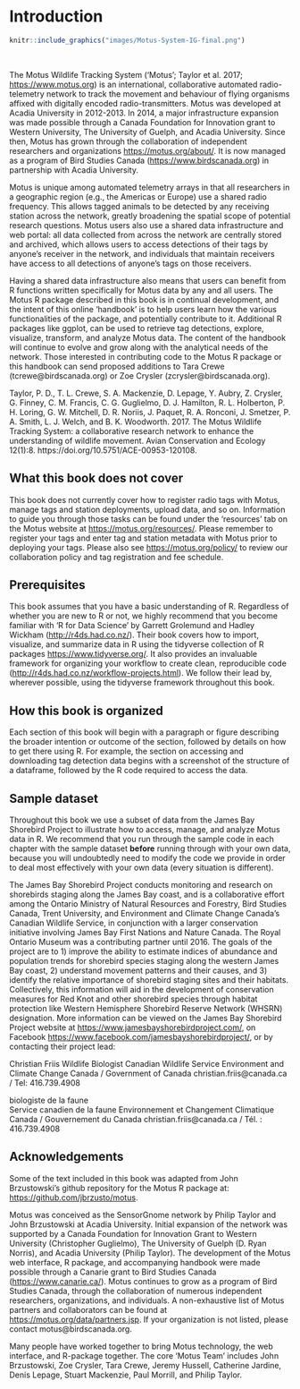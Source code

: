 # Introduction {#introduction}

```r
knitr::include_graphics("images/Motus-System-IG-final.png")
```

 <br>

The Motus Wildlife Tracking System ('Motus'; Taylor et al. 2017; <https://www.motus.org>) is an international, collaborative automated radio-telemetry network to track the movement and behaviour of flying organisms affixed with digitally encoded radio-transmitters. Motus was developed at Acadia University in 2012-2013. In 2014, a major infrastructure expansion was made possible through a Canada Foundation for Innovation grant to Western University, The University of Guelph, and Acadia University. Since then, Motus has grown through the collaboration of independent researchers and organizations <https://motus.org/about/>. It is now managed as a program of Bird Studies Canada (<https://www.birdscanada.org>) in partnership with Acadia University. 

Motus is unique among automated telemetry arrays in that all researchers in a geographic region (e.g., the Americas or Europe) use a shared radio frequency. This allows tagged animals to be detected by any receiving station across the network, greatly broadening the spatial scope of potential research questions.  Motus users also use a shared data infrastructure and web portal: all data collected from across the network are centrally stored and archived, which allows users to access detections of their tags by anyone's receiver in the network, and individuals that maintain receivers have access to all detections of anyone's tags on those receivers.

Having a shared data infrastructure also means that users can benefit from R functions written specifically for Motus data by any and all users. The Motus R package described in this book is in continual development, and the intent of this online 'handbook' is to help users learn how the various functionalities of the package, and potentially contribute to it. Additional R packages like ggplot, can be used to retrieve tag detections, explore, visualize, transform, and analyze Motus data. The content of the handbook will continue to evolve and grow along with the analytical needs of the network. Those interested in contributing code to the Motus R package or this handbook can send proposed additions to Tara Crewe (tcrewe@birdscanada.org) or Zoe Crysler (zcrysler@birdscanada.org).  

Taylor, P. D., T. L. Crewe, S. A. Mackenzie, D. Lepage, Y. Aubry, Z. Crysler, G. Finney, C. M. Francis, C. G. Guglielmo, D. J. Hamilton, R. L. Holberton, P. H. Loring, G. W. Mitchell, D. R. Noriis, J. Paquet, R. A. Ronconi, J. Smetzer, P. A. Smith, L. J. Welch, and B. K. Woodworth. 2017. The Motus Wildlife Tracking System: a collaborative research network to enhance the understanding of wildlife movement. Avian Conservation and Ecology 12(1):8. https://doi.org/10.5751/ACE-00953-120108.

## What this book does not cover {#whatBookCovers}

This book does not currently cover how to register radio tags with Motus, manage tags and station deployments, upload data, and so on. Information to guide you through those tasks can be found under the 'resources' tab on the Motus website at <https://motus.org/resources/>.  Please remember to register your tags and enter tag and station metadata with Motus prior to deploying your tags. Please also see <https://motus.org/policy/> to review our collaboration policy and tag registration and fee schedule.

## Prerequisites {#prerequisites}

This book assumes that you have a basic understanding of R. Regardless of whether you are new to R or not, we highly recommend that you become familiar with 'R for Data Science' by Garrett Grolemund and Hadley Wickham (<http://r4ds.had.co.nz/>). Their book covers how to import, visualize, and summarize data in R using the tidyverse collection of R packages <https://www.tidyverse.org/>. It also provides an invaluable framework for organizing your workflow to create clean, reproducible code (<http://r4ds.had.co.nz/workflow-projects.html>). We follow their lead by, wherever possible, using the tidyverse framework throughout this book.

## How this book is organized {#bookOrganization}

Each section of this book will begin with a paragraph or figure describing the broader intention or outcome of the section, followed by details on how to get there using R. For example, the section on accessing and downloading tag detection data begins with a screenshot of the structure of a dataframe, followed by the R code required to access the data.

## Sample dataset {#sampleData}

Throughout this book we use a subset of data from the James Bay Shorebird Project to illustrate how to access, manage, and analyze Motus data in R. We recommend that you run through the sample code in each chapter with the sample dataset **before** running through with your own data, because you will undoubtedly need to modify the code we provide in order to deal most effectively with your own data (every situation is different).

The James Bay Shorebird Project conducts monitoring and research on shorebirds staging along the James Bay coast, and is a collaborative effort among the Ontario Ministry of Natural Resources and Forestry, Bird Studies Canada, Trent University, and Environment and Climate Change Canada's Canadian Wildlife Service, in conjunction with a larger conservation initiative involving James Bay First Nations and Nature Canada. The Royal Ontario Museum was a contributing partner until 2016. The goals of the project are to 1) improve the ability to estimate indices of abundance and population trends for shorebird species staging along the western James Bay coast, 2) understand movement patterns and their causes, and 3) identify the relative importance of shorebird staging sites and their habitats. Collectively, this information will aid in the development of conservation measures for Red Knot and other shorebird species through habitat protection like Western Hemisphere Shorebird Reserve Network (WHSRN) designation. More information can be viewed on the James Bay Shorebird Project website at <https://www.jamesbayshorebirdproject.com/>, on Facebook <https://www.facebook.com/jamesbayshorebirdproject/>, or by contacting their project lead:

Christian Friis
Wildlife Biologist
Canadian Wildlife Service Environment and Climate Change Canada / Government of Canada 
christian.friis@canada.ca / Tel: 416.739.4908
 
biologiste de la faune  
Service canadien de la faune Environnement et Changement Climatique Canada / Gouvernement du Canada 
christian.friis@canada.ca / Tél. : 416.739.4908 

## Acknowledgements {#acknowledgements}

Some of the text included in this book was adapted from John Brzustowski's github repository for the Motus R package at: <https://github.com/jbrzusto/motus>.

Motus was conceived as the SensorGnome network by Philip Taylor and John Brzustowski at Acadia University. Initial expansion of the network was supported by a Canada Foundation for Innovation Grant to Western University (Christopher Guglielmo), The University of Guelph (D. Ryan Norris), and Acadia University (Philip Taylor). The development of the Motus web interface, R package, and accompanying handbook were made possible through a Canarie grant to Bird Studies Canada (<https://www.canarie.ca/>). Motus continues to grow as a program of Bird Studies Canada, through the collaboration of numerous independent researchers, organizations, and individuals. A non-exhaustive list of Motus partners and collaborators can be found at <https://motus.org/data/partners.jsp>. If your organization is not listed, please contact motus@birdscanada.org.

Many people have worked together to bring Motus technology, the web interface, and R-package together. The core 'Motus Team' includes John Brzustowski, Zoe Crysler, Tara Crewe, Jeremy Hussell, Catherine Jardine, Denis Lepage, Stuart Mackenzie, Paul Morrill, and Philip Taylor. 

